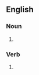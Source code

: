 ==English==

===Noun===
{{head|en|noun plural form}}

# {{plural of|grapple|lang=en}}

===Verb===
{{head|en|verb form}}

# {{en-third-person singular of|grapple}}